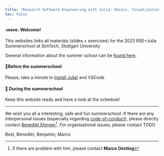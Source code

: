 ---
title: "Research Software Engineering with Julia: Basics, Visualization, and Statistics"
toc: false
---


#### :wave: Welcome!
This websites links all materials (slides + exercises) for the 2023 RSE+Julia Summerschool at SimTech, Stuttgart University

General information about the summer school can be [found here](https://www.simtech.uni-stuttgart.de/events/simtech-summer-school/SuSch_2/).

#### 🍳Before the summerschool
Please, take a minute to [Install Julia!](installation/julia.qmd) and VSCode

#### 📅 During the summerschool
Keep this website ready and have a look at the schedule!


----

We wish you all a interesting, safe and fun summerschool. If there are any interpersonal issues (especially regarding [code-of-conduct](https://www.uni-stuttgart.de/en/university/profile/diversity/code-of-conduct/)), please directly contact [Benedikt Ehinger](benedikt.ehinger@vis.uni-stuttgart.de)^[If there are problem with him, please contact **Marco Oesting**]. For organizational issues, please contact TODO

Best, Benedikt, Benjamin, Marco